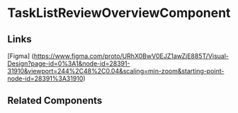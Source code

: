 <!-- task-list-review-overview.stories.mdx -->


<Meta title="QTD Components/evaluation/task-list-review/task-list-review-overview/README" component={TaskListReviewOverviewComponent} />

# TaskListReviewOverviewComponent

<ArgsTable of={TaskListReviewOverviewComponent} />

## Links

[Figma] (https://www.figma.com/proto/URhX0BwV0EJZ1awZjE885T/Visual-Design?page-id=0%3A1&node-id=28391-31910&viewport=244%2C48%2C0.04&scaling=min-zoom&starting-point-node-id=28391%3A31910)

## Related Components
